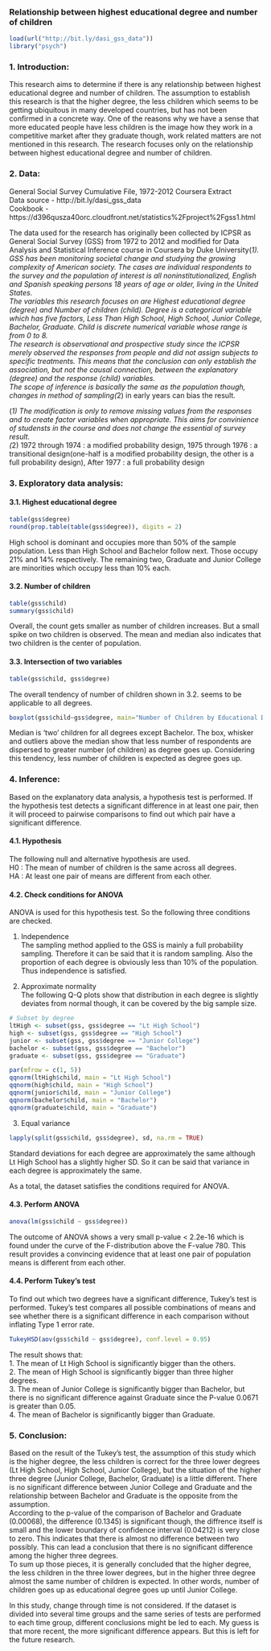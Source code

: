 ### Relationship between highest educational degree and number of children

```r
load(url("http://bit.ly/dasi_gss_data"))
library("psych")
```

### 1. Introduction:
This research aims to determine if there is any relationship between highest educational degree and number of children. The assumption to establish this research is that the higher degree, the less children which seems to be getting ubiquitous in many developed countries, but has not been confirmed in a concrete way. One of the reasons why we have a sense that more educated people have less children is the image how they work in a competitive market after they graduate though, work related matters are not mentioned in this research. The research focuses only on the relationship between highest educational degree and number of children.  


### 2. Data:
General Social Survey Cumulative File, 1972-2012 Coursera Extract  
Data source - http://bit.ly/dasi_gss_data  
Cookbook - https://d396qusza40orc.cloudfront.net/statistics%2Fproject%2Fgss1.html  

The data used for the research has originally been collected by ICPSR as General Social Survey (GSS) from 1972 to 2012 and modified for Data Analysis and Statistical Inference course in Coursera by Duke University(*1). 
GSS has been monitoring societal change and studying the growing complexity of American society. The cases are individual respondents to the survey and the population of interest is all noninstitutionalized, English and Spanish speaking persons 18 years of age or older, living in the United States.  
The variables this research focuses on are Highest educational degree (degree) and Number of children (child). Degree is a categorical variable which has five factors, Less Than High School, High School, Junior College, Bachelor, Graduate. Child is discrete numerical variable whose range is from 0 to 8.  
The research is observational and prospective study since the ICPSR merely observed the responses from people and did not assign subjects to specific treatments. This means that the conclusion can only establish the association, but not the causal connection, between the explanatory (degree) and the response (child) variables.  
The scope of inference is basically the same as the population though,  changes in method of sampling(*2) in early years can bias the result.  

(*1) The modification is only to remove missing values from the responses and to create factor variables when appropriate. This aims for convinience of studensts in the course and does not change the essential of survey result.   
(*2) 1972 through 1974 : a modified probability design, 1975 through 1976 : a transitional design(one-half is a modified probability design, the other is a full probability design), After 1977 : a full probability design   

### 3. Exploratory data analysis:
#### 3.1. Highest educational degree
```r
table(gss$degree)
round(prop.table(table(gss$degree)), digits = 2)
```
High school is dominant and occupies more than 50% of the sample population. Less than High School and Bachelor follow next. Those occupy 21% and 14% respectively. The remaining two, Graduate and Junior College are minorities which occupy less than 10% each.

#### 3.2. Number of children
```r
table(gss$child)
summary(gss$child)
```
Overall, the count gets smaller as number of children increases. But a small spike on two children is observed. The mean and median also indicates that two children is the center of population.

#### 3.3. Intersection of two variables
```r
table(gss$child, gss$degree)
```
The overall tendency of number of children shown in 3.2. seems to be applicable to all degrees.
```r
boxplot(gss$child~gss$degree, main="Number of Children by Educational Degree")
```
Median is 'two' children for all degrees except Bachelor. The box,  whisker and outliers above the median show that less number of respondents are dispersed to greater number (of children) as degree goes up. Considering this tendency, less number of children is expected as degree goes up.

### 4. Inference:
Based on the explanatory data analysis, a hypothesis test is performed. If the hypothesis test detects a significant difference in at least one pair, then it will proceed to pairwise comparisons to find out which pair have a significant difference.  

#### 4.1. Hypothesis
The following null and alternative hypothesis are used.  
H0 : The mean of number of children is the same across all degrees.  
HA : At least one pair of means are different from each other.  

#### 4.2. Check conditions for ANOVA
ANOVA is used for this hypothesis test. So the following three conditions are checked.  

(1) Independence  
 The sampling method applied to the GSS is mainly a full probability sampling. Therefore it can be said that it is random sampling. Also the proportion of each degree is obviously less than 10% of the population. Thus independence is satisfied.  

(2) Approximate normality  
 The following Q-Q plots show that distribution in each degree is slightly deviates from normal though, it can be covered by the big sample size.  
```r
# Subset by degree
ltHigh <- subset(gss, gss$degree == "Lt High School")
high <- subset(gss, gss$degree == "High School")
junior <- subset(gss, gss$degree == "Junior College")
bachelor <- subset(gss, gss$degree == "Bachelor")
graduate <- subset(gss, gss$degree == "Graduate")
```
```r
par(mfrow = c(1, 5))
qqnorm(ltHigh$child, main = "Lt High School")
qqnorm(high$child, main = "High School")
qqnorm(junior$child, main = "Junior College")
qqnorm(bachelor$child, main = "Bachelor")
qqnorm(graduate$child, main = "Graduate")
```
(3) Equal variance  
```r
lapply(split(gss$child, gss$degree), sd, na.rm = TRUE)
```
Standard deviations for each degree are approximately the same although Lt High School has a slightly higher SD. So it can be said that variance in each degree is approximately the same.  

As a total, the dataset satisfies the conditions required for ANOVA.

#### 4.3. Perform ANOVA
```r
anova(lm(gss$child ~ gss$degree))
```
The outcome of ANOVA shows a very small p-value < 2.2e-16 which is found under the curve of the F-distribution above the F-value 780. This result provides a convincing evidence that at least one pair of population means is different from each other.  

#### 4.4. Perform Tukey's test
To find out which two degrees have a significant difference, Tukey's test is performed. Tukey's test compares all possible combinations of means and see whether there is a significant difference in each comparison without inflating Type 1 error rate.
```r
TukeyHSD(aov(gss$child ~ gss$degree), conf.level = 0.95)
```
The result shows that:  
1. The mean of Lt High School is significantly bigger than the others.  
2. The mean of High School is significantly bigger than three higher degrees.  
3. The mean of Junior College is significantly bigger than Bachelor, but there is no significant difference against Graduate since the P-value 0.0671 is greater than 0.05.  
4. The mean of Bachelor is significantly bigger than Graduate.  

### 5. Conclusion:
Based on the result of the Tukey's test, the assumption of this study which is the higher degree, the less children is correct for the three lower degrees (Lt High School, High School, Junior College), but the situation of the higher three degree (Junior College, Bachelor, Graduate) is a little different. There is no significant difference between Junior College and Graduate and the relationship between Bachelor and Graduate is the opposite from the assumption.  
According to the p-value of the comparison of Bachelor and Graduate (0.00068), the difference (0.1345) is significant though, the diffrence itself is small and the lower boundary of confidence interval (0.04212) is very close to zero. This indicates that there is almost no difference between two possibly. This can lead a conclusion that there is no significant difference among the higher three degrees.  
To sum up those pieces, it is generally concluded that the higher degree, the less children in the three lower degrees, but in the higher three degree almost the same number of children is expected. In other words, number of children goes up as educational degree goes up until Junior College.

In this study, change through time is not considered. If the dataset is divided into several time groups and the same series of tests are performed to each time group, different conclusions might be led to each. My guess is that more recent, the more significant difference appears. But this is left for the future research.
